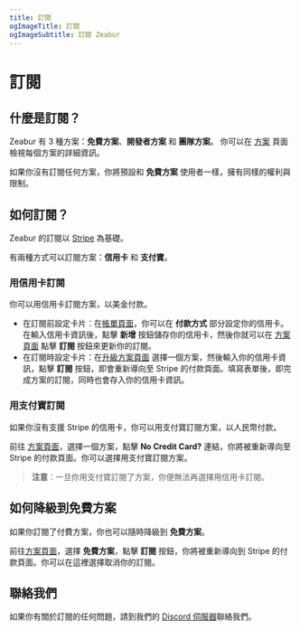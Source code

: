 ```yaml
---
title: 訂閱
ogImageTitle: 訂閱
ogImageSubtitle: 訂閱 Zeabur
---
```


# 訂閱

## 什麼是訂閱？

Zeabur 有 3 種方案：**免費方案**、**開發者方案** 和 **團隊方案**。
你可以在 [方案](/billing/plans) 頁面檢視每個方案的詳細資訊。

如果你沒有訂閱任何方案，你將預設和 **免費方案** 使用者一樣，擁有同樣的權利與限制。

## 如何訂閱？

Zeabur 的訂閱以 [Stripe](https://stripe.com/) 為基礎。

有兩種方式可以訂閱方案：**信用卡** 和 **支付寶**。

### 用信用卡訂閱

你可以用信用卡訂閱方案，以美金付款。

- 在訂閱前設定卡片：在[帳單頁面](https://dash.zeabur.com/account/billing)，你可以在 **付款方式** 部分設定你的信用卡。在輸入信用卡資訊後，點擊 **新增** 按鈕儲存你的信用卡，然後你就可以在 [方案頁面](https://dash.zeabur.com/update-plan) 點擊 **訂閱** 按鈕來更新你的訂閱。
- 在訂閱時設定卡片：在[升級方案頁面](https://dash.zeabur.com/update-plan) 選擇一個方案，然後輸入你的信用卡資訊，點擊 **訂閱** 按鈕，即會重新導向至 Stripe 的付款頁面。填寫表單後，即完成方案的訂閱，同時也會存入你的信用卡資訊。

### 用支付寶訂閱

如果你沒有支援 Stripe 的信用卡，你可以用支付寶訂閱方案，以人民幣付款。

前往 [方案頁面](https://dash.zeabur.com/update-plan)，選擇一個方案，點擊 **No Credit Card?** 連結，你將被重新導向至 Stripe 的付款頁面。你可以選擇用支付寶訂閱方案。

> **注意**：一旦你用支付寶訂閱了方案，你便無法再選擇用信用卡訂閱。

## 如何降級到免費方案

如果你訂閱了付費方案，你也可以隨時降級到 **免費方案**。

前往[方案頁面](https://dash.zeabur.com/update-plan)，選擇 **免費方案**，點擊 **訂閱** 按鈕，你將被重新導向到 Stripe 的付款頁面。你可以在這裡選擇取消你的訂閱。

## 聯絡我們

如果你有關於訂閱的任何問題，請到我們的 [Discord 伺服器](https://discord.gg/DrdGCvXEyY)聯絡我們。
